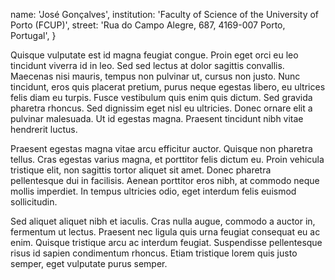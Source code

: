 
  name: 'José Gonçalves',
  institution: 'Faculty of Science of the University of Porto (FCUP)',
  street: 'Rua do Campo Alegre, 687, 4169-007 Porto, Portugal',
}


Quisque vulputate est id magna feugiat congue. Proin eget orci eu leo tincidunt viverra id in leo. Sed sed lectus at dolor sagittis convallis. Maecenas nisi mauris, tempus non pulvinar ut, cursus non justo. Nunc tincidunt, eros quis placerat pretium, purus neque egestas libero, eu ultrices felis diam eu turpis. Fusce vestibulum quis enim quis dictum. Sed gravida pharetra rhoncus. Sed dignissim eget nisl eu ultricies. Donec ornare elit a pulvinar malesuada. Ut id egestas magna. Praesent tincidunt nibh vitae hendrerit luctus.

Praesent egestas magna vitae arcu efficitur auctor. Quisque non pharetra tellus. Cras egestas varius magna, et porttitor felis dictum eu. Proin vehicula tristique elit, non sagittis tortor aliquet sit amet. Donec pharetra pellentesque dui in facilisis. Aenean porttitor eros nibh, at commodo neque mollis imperdiet. In tempus ultricies odio, eget interdum felis euismod sollicitudin.

Sed aliquet aliquet nibh et iaculis. Cras nulla augue, commodo a auctor in, fermentum ut lectus. Praesent nec ligula quis urna feugiat consequat eu ac enim. Quisque tristique arcu ac interdum feugiat. Suspendisse pellentesque risus id sapien condimentum rhoncus. Etiam tristique lorem quis justo semper, eget vulputate purus semper.
